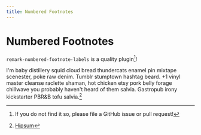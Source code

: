 ```yaml
---
title: Numbered Footnotes
---
```


# Numbered Footnotes

`remark-numbered-footnote-labels` is a quality plugin[^quality]!

I'm baby distillery squid cloud bread thundercats enamel pin mixtape scenester, poke raw denim. Tumblr stumptown hashtag beard. +1 vinyl master cleanse raclette shaman, hot chicken etsy pork belly forage chillwave you probably haven't heard of them salvia. Gastropub irony kickstarter PBR&B tofu salvia.[^hipsum]

[^quality]: If you do not find it so, please file a GitHub issue or pull request!
[^hipsum]: [Hipsum](https://hipsum.co/)
